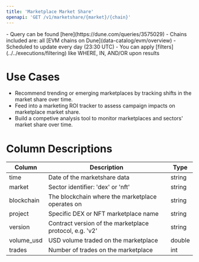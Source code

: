 ```yaml
---
title: 'Marketplace Market Share'
openapi: 'GET /v1/marketshare/{market}/{chain}'
---
```


<Note>
- Query can be found [here](https://dune.com/queries/3575029)
- Chains included are: all [EVM chains on Dune](data-catalog/evm/overview)
- Scheduled to update every day (23:30 UTC)
- You can apply [filters](../../executions/filtering) like WHERE, IN, AND/OR upon results
</Note>

# Use Cases 

- Recommend trending or emerging marketplaces by tracking shifts in the market share over time.
- Feed into a marketing ROI tracker to assess campaign impacts on marketplace market share.
- Build a competive analysis tool to monitor marketplaces and sectors' market share over time.


# Column Descriptions

| Column     | Description                                              | Type     |
|------------|----------------------------------------------------------|----------|
| time       | Date of the marketshare data                | string |
| market     | Sector identifier: 'dex' or 'nft' | string  |
| blockchain | The blockchain where the marketplace operates on       | string  |
| project    | Specific DEX or NFT marketplace name    | string  |
| version    | Contract version of the marketplace protocol, e.g. 'v2'    | string  |
| volume_usd | USD volume traded on the marketplace | double   |
| trades     | Number of trades on the marketplace | int   |
